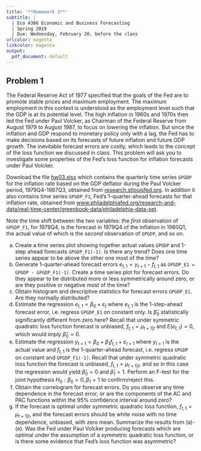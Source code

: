 ```yaml
---
title: '**Homework 3**'
subtitle: |
  | Eco 4306 Economic and Business Forecasting
  | Spring 2019
  | Due: Wednesday, February 20, before the class
urlcolor: magenta
linkcolor: magenta
output:
  pdf_document: default
---
```


\renewcommand{\baselinestretch}{1.15} \selectfont


## **Problem 1** 

The Federal Reserve Act of 1977 specified that the goals of the Fed are to promote stable prices and maximum employment. The maximum employment in this context is understood as the employment level such that the GDP is at its potential level. The high inflation in 1960s and 1970s then led the Fed under Paul Volcker, as Chairman of the Federal Reserve from August 1979 to August 1987, to focus on lowering the inflation. But since the inflation and GDP respond to monetary policy only with a lag, the Fed has to make decisions based on its forecasts of future inflation and  future GDP growth. The inevitable forecast errors are costly, which leads to the concept of the loss function we discussed in class. This problem will ask you to investigate some properties of the Fed's loss function for inflation forecasts under Paul Volcker.

<!--
Download [hw03.xlsx]() which contains the quarterly time series for the inflation rate based on the GDP deflator and the real GDP growth rate during the Paul Volcker period, 1979Q4-1987Q3, both obtained from [research.stlouisfed.org](https://research.stlouisfed.org). In addition it also contains the 1-quarter-ahead forecasts for the two series, obtained from [www.philadelphiafed.org/research-and-data/real-time-center/greenbook-data/philadelphia-data-set](https://www.philadelphiafed.org/research-and-data/real-time-center/greenbook-data/philadelphia-data-set).
-->

Download the file [hw03.xlsx](http://myweb.ttu.edu/jduras/files/teaching/eco4306/hw03.xlsx) which contains the quarterly time series `GPGDP` for the inflation rate based on the GDP deflator during the Paul Volcker period, 1979Q4-1987Q3, obtained from [research.stlouisfed.org](https://research.stlouisfed.org). In addition it also contains time series `GPGDP_F1`, Fed's 1-quarter-ahead forecasts for that inflation rate, obtained from [www.philadelphiafed.org/research-and-data/real-time-center/greenbook-data/philadelphia-data-set](https://www.philadelphiafed.org/research-and-data/real-time-center/greenbook-data/philadelphia-data-set).

Note the time shift between the two variables: the *first* observation of `GPGDP_F1`, for 1979Q4, is the forecast in 1979Q4 of the inflation in 1980Q1, the actual value of which is the *second* observation of `GPGDP`, and so on.

\smallskip

<!--
Consider the actual inflation rate, series `GPGDP`, and its 1-step ahead forecast, series `GPGDP_F1`.
-->

(a) Create a time series plot showing together actual values `GPGDP` and 1-step ahead forecasts `GPGDP_F1(-1)`. Is there any trend? Does one time series appear to be above the other one most of the time?
(b) Generate 1-quarter-ahead forecast errors $e_{t,1}=y_{t+1}-f_{t,1}$ as `GPGDP_E1 = GPGDP - GPGDP_F1(-1)`. Create a time series plot for forecast errors. Do they appear to be distributed more or less symmetrically around zero, or are they positive or negative most of the time?
(c) Obtain histogram and descriptive statistics for forecast errors `GPGDP_E1`. Are they normally distributed? 
(d) Estimate the regression $e_{t,1} = \beta_0 + \varepsilon_t$ where $e_{t,1}$ is the 1-step-ahead forecast error, i.e. regress `GPGDP_E1` on constant only. Is $\hat \beta_0$ statistically significantly different from zero here?  Recall that under symmetric quadratic loss function forecast is unbiased, $f_{t,1} = \mu_{t+1|t}$ and $E(e_{t,1})=0$, which would imply $\hat \beta_0 = 0$. 
(e) Estimate the regression $y_{t+1} = \beta_0 + \beta_1 f_{t,1} + \varepsilon_{t+1}$ where $y_{t+1}$ is the actual value and $f_{t,1}$ is the 1-quarter-ahead forecast, i.e. regress `GPGDP` on constant and `GPGDP_F1(-1)`. Recall that under symmetric quadratic loss function the forecast is unbiased, $f_{t,1} = \mu_{t+1|t}$, and so in this case the regression would yield $\hat \beta_0 = 0$ and $\hat \beta_1 = 1$. Perform an F-test for the joint hypothesis $H_0: \beta_0=0, \beta_1=1$ to confirm/reject this.
(f) Obtain the correlogram for forecast errors. Do you observe any time dependence in the forecast error, or are the components of the AC and PAC functions within the 95% confidence interval around zero?
(g) If the forecast is optimal under symmetric quadratic loss function, $f_{t,1} = \mu_{t+1|t}$, and the forecast errors should be white noise with no time dependence, unbiased, with zero mean. Summarize the results from (a)-(e). Was the Fed under Paul Volcker producing forecasts which are optimal under the  assumption of a symmetric quadratic loss function, or is there some evidence that Fed's loss function was asymmetric?


<!--
## **Problem 2** (Optional)

Redo Problem 1, now for actual real GDP growth rate, `GRGDP`, and its one step ahead forecast, `GRGDP_F1`.
-->
